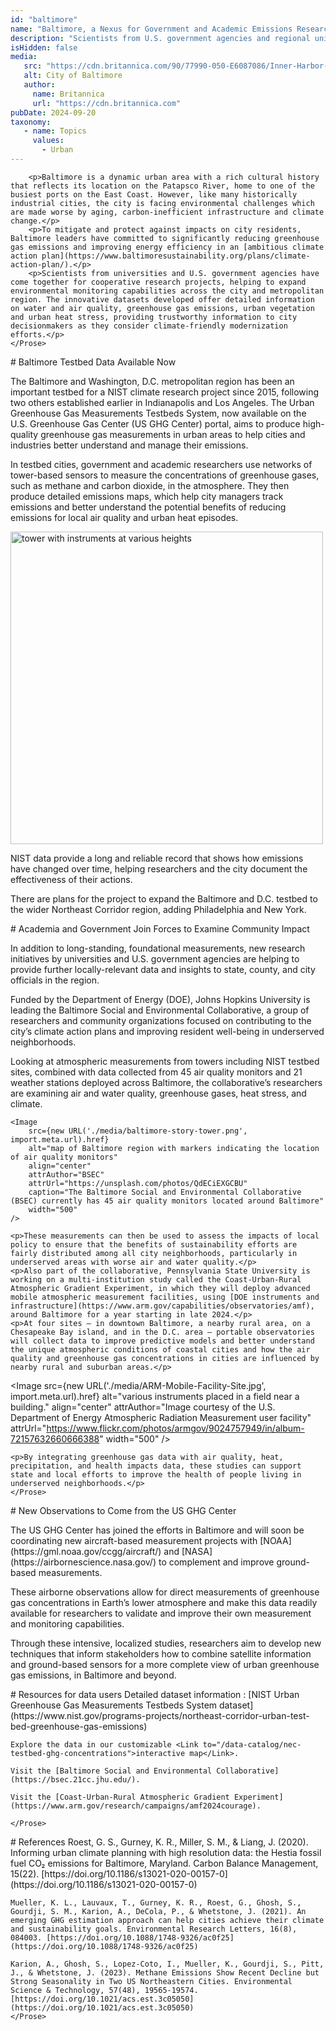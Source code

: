 ```yaml
---
id: "baltimore"
name: "Baltimore, a Nexus for Government and Academic Emissions Research"
description: "Scientists from U.S. government agencies and regional universities have come together for cooperative research projects, helping to expand environmental monitoring capabilities and improve resident wellbeing across the Baltimore metropolitan region in line with the city’s ambitious climate action plans."
isHidden: false
media:
   src: "https://cdn.britannica.com/90/77990-050-E6087086/Inner-Harbor-skyline-Baltimore-Maryland.jpg"
   alt: City of Baltimore
   author:
     name: Britannica
     url: "https://cdn.britannica.com"
pubDate: 2024-09-20
taxonomy:
   - name: Topics
     values:
       - Urban
---
```


<Block>
    <Prose>
        
        <p>Baltimore is a dynamic urban area with a rich cultural history that reflects its location on the Patapsco River, home to one of the busiest ports on the East Coast. However, like many historically industrial cities, the city is facing environmental challenges which are made worse by aging, carbon-inefficient infrastructure and climate change.</p>
        <p>To mitigate and protect against impacts on city residents, Baltimore leaders have committed to significantly reducing greenhouse gas emissions and improving energy efficiency in an [ambitious climate action plan](https://www.baltimoresustainability.org/plans/climate-action-plan/).</p>
        <p>Scientists from universities and U.S. government agencies have come together for cooperative research projects, helping to expand environmental monitoring capabilities across the city and metropolitan region. The innovative datasets developed offer detailed information on water and air quality, greenhouse gas emissions, urban vegetation and urban heat stress, providing trustworthy information to city decisionmakers as they consider climate-friendly modernization efforts.</p>
    </Prose>

</Block>
<Block>
    <Prose>
      # Baltimore Testbed Data Available Now
      <p>The Baltimore and Washington, D.C. metropolitan region has been an important testbed for a NIST climate research project since 2015, following two others established earlier in Indianapolis and Los Angeles. The <Link to="/stories/urban-testbed">Urban Greenhouse Gas Measurements Testbeds System</Link>, now available on the U.S. Greenhouse Gas Center (US GHG Center) portal, aims to produce high-quality greenhouse gas measurements in urban areas to help cities and industries better understand and manage their emissions.</p>
      <p>In testbed cities, government and academic researchers use networks of tower-based sensors to measure the concentrations of greenhouse gases, such as methane and carbon dioxide, in the atmosphere. They then produce detailed emissions maps, which help city managers track emissions and better understand the potential benefits of reducing emissions for local air quality and urban heat episodes.</p>
      <Image 
        src={new URL('./media/tower.jpg', import.meta.url).href}
        alt="tower with instruments at various heights" 
        align="center"
        attrAuthor="A. Karion/NIST"
        attrUrl="https://www.nist.gov/image/figure4jpg-0"
        caption="A tower in Thurmont, Maryland, continuously measures carbon dioxide and methane. NIST sponsors 15 tower sites across the Baltimore and D.C. region." 
        width="500"
      />
      <p>NIST data provide a long and reliable record that shows how emissions have changed over time, helping researchers and the city document the effectiveness of their actions.</p>
      <p>There are plans for the project to expand the Baltimore and D.C. testbed to the wider Northeast Corridor region, adding Philadelphia and New York.</p>
    </Prose>
</Block>

<Block>
    <Prose>
    # Academia and Government Join Forces to Examine Community Impact
    <p>In addition to long-standing, foundational measurements, new research initiatives by universities and U.S. government agencies are helping to provide further locally-relevant data and insights to state, county, and city officials in the region.</p>
    <p>Funded by the Department of Energy (DOE), Johns Hopkins University is leading the Baltimore Social and Environmental Collaborative, a group of researchers and community organizations focused on contributing to the city’s climate action plans and improving resident well-being in underserved neighborhoods.</p>
    <p>Looking at atmospheric measurements from towers including NIST testbed sites, combined with data collected from 45 air quality monitors and 21 weather stations deployed across Baltimore, the collaborative’s researchers are examining air and water quality, greenhouse gases, heat stress, and climate.</p>

    <Image 
        src={new URL('./media/baltimore-story-tower.png', import.meta.url).href}
        alt="map of Baltimore region with markers indicating the location of air quality monitors" 
        align="center"
        attrAuthor="BSEC"
        attrUrl="https://unsplash.com/photos/QdECiEXGCBU"
        caption="The Baltimore Social and Environmental Collaborative (BSEC) currently has 45 air quality monitors located around Baltimore" 
        width="500"
    />

    <p>These measurements can then be used to assess the impacts of local policy to ensure that the benefits of sustainability efforts are fairly distributed among all city neighborhoods, particularly in underserved areas with worse air and water quality.</p>
    <p>Also part of the collaborative, Pennsylvania State University is working on a multi-institution study called the Coast-Urban-Rural Atmospheric Gradient Experiment, in which they will deploy advanced mobile atmospheric measurement facilities, using [DOE instruments and infrastructure](https://www.arm.gov/capabilities/observatories/amf), around Baltimore for a year starting in late 2024.</p>
    <p>At four sites – in downtown Baltimore, a nearby rural area, on a Chesapeake Bay island, and in the D.C. area – portable observatories will collect data to improve predictive models and better understand the unique atmospheric conditions of coastal cities and how the air quality and greenhouse gas concentrations in cities are influenced by nearby rural and suburban areas.</p>

  <Image 
      src={new URL('./media/ARM-Mobile-Facility-Site.jpg', import.meta.url).href}
      alt="various instruments placed in a field near a building." 
      align="center"
      attrAuthor="Image courtesy of the U.S. Department of Energy Atmospheric Radiation Measurement user facility"
      attrUrl="https://www.flickr.com/photos/armgov/9024757949/in/album-72157632660666388"
      width="500"
  />

    <p>By integrating greenhouse gas data with air quality, heat, precipitation, and health impacts data, these studies can support state and local efforts to improve the health of people living in underserved neighborhoods.</p>
    </Prose>
</Block>

<Block>
    <Prose>
    # New Observations to Come from the US GHG Center
    <p>The US GHG Center has joined the efforts in Baltimore and will soon be coordinating new aircraft-based measurement projects with [NOAA](https://gml.noaa.gov/ccgg/aircraft/) and [NASA](https://airbornescience.nasa.gov/) to complement and improve ground-based measurements. </p>
    <p>These airborne observations allow for direct measurements of greenhouse gas concentrations in Earth’s lower atmosphere and make this data readily available for researchers to validate and improve their own measurement and monitoring capabilities.</p>
    <p>Through these intensive, localized studies, researchers aim to develop new techniques that inform stakeholders how to combine satellite information and ground-based sensors for a more complete view of urban greenhouse gas emissions, in Baltimore and beyond.</p>
    </Prose>
</Block>

<Block>
    <Prose>
    # Resources for data users
    Detailed dataset information : [NIST Urban Greenhouse Gas Measurements Testbeds System dataset](https://www.nist.gov/programs-projects/northeast-corridor-urban-test-bed-greenhouse-gas-emissions)

    Explore the data in our customizable <Link to="/data-catalog/nec-testbed-ghg-concentrations">interactive map</Link>.

    Visit the [Baltimore Social and Environmental Collaborative](https://bsec.21cc.jhu.edu/).

    Visit the [Coast-Urban-Rural Atmospheric Gradient Experiment](https://www.arm.gov/research/campaigns/amf2024courage).

    </Prose>
</Block>

<Block>
    <Prose>
    # References
    Roest, G. S., Gurney, K. R., Miller, S. M., & Liang, J. (2020). Informing urban climate planning with high resolution data: the Hestia fossil fuel CO₂ emissions for Baltimore, Maryland. Carbon Balance Management, 15(22). [https://doi.org/10.1186/s13021-020-00157-0](https://doi.org/10.1186/s13021-020-00157-0)

    Mueller, K. L., Lauvaux, T., Gurney, K. R., Roest, G., Ghosh, S., Gourdji, S. M., Karion, A., DeCola, P., & Whetstone, J. (2021). An emerging GHG estimation approach can help cities achieve their climate and sustainability goals. Environmental Research Letters, 16(8), 084003. [https://doi.org/10.1088/1748-9326/ac0f25](https://doi.org/10.1088/1748-9326/ac0f25)

    Karion, A., Ghosh, S., Lopez-Coto, I., Mueller, K., Gourdji, S., Pitt, J., & Whetstone, J. (2023). Methane Emissions Show Recent Decline but Strong Seasonality in Two US Northeastern Cities. Environmental Science & Technology, 57(48), 19565-19574. [https://doi.org/10.1021/acs.est.3c05050](https://doi.org/10.1021/acs.est.3c05050)
    </Prose>
</Block>